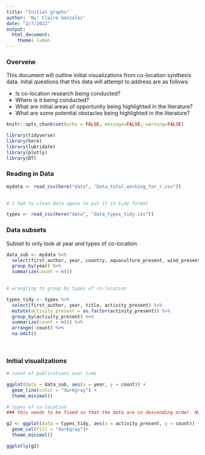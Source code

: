 ```yaml
---
title: "Initial graphs"
author: 'By: Claire Gonzales'
date: "2/7/2022"
output: 
  html_document: 
    theme: lumen
---
```


### Overveiw

This document will outline initial visualizations from co-location synthesis data. Inital questions that this data will attempt to address are as follows:

- Is co-location research being conducted?
- Where is it being conducted?
- What are initial areas of opportunity being highlighted in the literature?
- What are some potential obstacles being highlighted in the literature? 


```r
knitr::opts_chunk$set(echo = FALSE, message=FALSE, warning=FALSE)

library(tidyverse)
library(here)
library(lubridate)
library(plotly)
library(DT)
```

### Reading in Data

```r

mydata <- read_csv(here("data", "Data_total_working_for_r.csv"))
  
```


```r
# I had to clean data again to put it in tidy format

types <- read_csv(here("data", "data_types_tidy.csv"))
```

### Data subsets

Subset to only look at year and types of co-location. 

```r
data_sub <- mydata %>% 
  select(first_author, year, country, aquaculture_present, wind_present, wave_present, tidal_present, other_present) %>% 
  group_by(year) %>% 
  summarize(count = n())
  

# wrangling to group by types of co-location

types_tidy <- types %>% 
  select(first_author, year, title, activity_present) %>% 
  mutate(activity_present = as.factor(activity_present)) %>% 
  group_by(activity_present) %>% 
  summarize(count = n()) %>% 
  arrange(-count) %>% 
  na.omit()
  
  

```


### Initial visualizations

```r
# count of publications over time

ggplot(data = data_sub, aes(x = year, y = count)) +
  geom_line(color = "darkgray") +
  theme_minimal()
```

```r
# types of co-location
### this needs to be fixed so that the data are in descending order. Not sure whats wrong

g2 <- ggplot(data = types_tidy, aes(x = activity_present, y = count)) +
  geom_col(fill = "darkgray")+
  theme_minimal()

ggplotly(g2)
```


